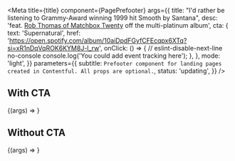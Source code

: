 

<Meta
  title={title}
  component={PagePrefooter}
  args={{
    title:
      "I'd rather be listening to Grammy-Award winning 1999 hit Smooth by Santana",
    desc:
      'feat. [Rob Thomas of Matchbox Twenty](https://en.wikipedia.org/wiki/Rob_Thomas_(musician)) off the multi-platinum album',
    cta: {
      text: 'Supernatural',
      href:
        'https://open.spotify.com/album/10aiDpdFGyfCFEcqpx6XTq?si=xR1nDqVqROK6KYM8J-l_rw',
      onClick: () => {
        // eslint-disable-next-line no-console
        console.log('You could add event tracking here');
      },
    },
    mode: 'light',
  }}
  parameters={{
    subtitle: `Prefooter component for landing pages created in Contentful. All props are optional.`,
    status: 'updating',
  }}
/>

## With CTA

<Canvas>
  <Story name="With CTA">{(args) => <PagePrefooter {...args} />}</Story>
</Canvas>

<PropsTable story="With CTA" />

## Without CTA

<Canvas>
  <Story name="Without CTA">
    {(args) => <PagePrefooter {...args} cta={undefined} />}
  </Story>
</Canvas>
